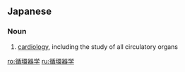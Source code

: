 ==Japanese==
{{ja-kanjitab|じゅん|かん|き|がく|yomi=on}}

===Noun===
{{ja-noun|じゅんかんきがく}}

# [[cardiology]], including the study of all circulatory organs

[[ro:循環器学]]
[[ru:循環器学]]